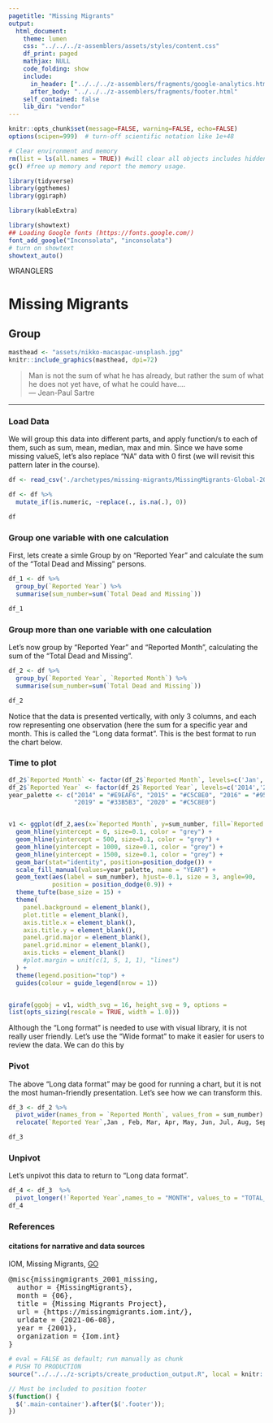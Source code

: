 ```yaml
---
pagetitle: "Missing Migrants"
output: 
  html_document:
    theme: lumen
    css: "../../../z-assemblers/assets/styles/content.css"
    df_print: paged
    mathjax: NULL
    code_folding: show
    include:
      in_header: ["../../../z-assemblers/fragments/google-analytics.html", "../../../z-assemblers/fragments/header.html"]
      after_body: "../../../z-assemblers/fragments/footer.html"
    self_contained: false
    lib_dir: "vendor"
---
```


```r

knitr::opts_chunk$set(message=FALSE, warning=FALSE, echo=FALSE)
options(scipen=999)  # turn-off scientific notation like 1e+48

# Clear environment and memory
rm(list = ls(all.names = TRUE)) #will clear all objects includes hidden objects.
gc() #free up memory and report the memory usage.

library(tidyverse)
library(ggthemes)
library(ggiraph)

library(kableExtra)

library(showtext)
## Loading Google fonts (https://fonts.google.com/)
font_add_google("Inconsolata", "inconsolata")
# turn on showtext
showtext_auto()


```

<div class="activity">
WRANGLERS  
</div>

# Missing Migrants
## Group

```r

masthead <- "assets/nikko-macaspac-unsplash.jpg"
knitr::include_graphics(masthead, dpi=72)

```

> Man is not the sum of what he has already, but rather the sum of what he does not yet have, of what he could have....\
--- Jean-Paul Sartre  

***

### Load Data

We will group this data into different parts, and apply function/s to each of them, such as sum, mean, median, max and min. Since we have some missing valueS, let's also replace "NA" data with 0 first (we will revisit this pattern later in the course).


```r

df <- read_csv('./archetypes/missing-migrants/MissingMigrants-Global-2020-10-18T06-37-33.csv')

df <- df %>% 
  mutate_if(is.numeric, ~replace(., is.na(.), 0))

df

```


### Group one variable with one calculation

First, lets create a simle Group by on "Reported Year" and calculate the sum of the "Total Dead and Missing" persons.

```r

df_1 <- df %>% 
  group_by(`Reported Year`) %>% 
  summarise(sum_number=sum(`Total Dead and Missing`))

df_1

```


### Group more than one variable with one calculation

Let's now group by "Reported Year" and "Reported Month", calculating the sum of the "Total Dead and Missing".


```r

df_2 <- df %>% 
  group_by(`Reported Year`, `Reported Month`) %>% 
  summarise(sum_number=sum(`Total Dead and Missing`))

df_2

```


Notice that the data is presented vertically, with only 3 columns, and each row representing one observation (here the sum for a specific year and month. This is called the "Long data format". This is the best format to run the chart below.


### Time to plot

```r

df_2$`Reported Month` <- factor(df_2$`Reported Month`, levels=c('Jan','Feb','Mar','Apr','May','Jun','Jul','Aug','Sep','Oct','Nov','Dec'))
df_2$`Reported Year` <- factor(df_2$`Reported Year`, levels=c('2014','2015','2016','2017','2018','2019','2020'))
year_palette <- c("2014" = "#E9EAF6", "2015" = "#C5C8E0", "2016" = "#959DCA", "2017" = "#4764A8", "2018" = "#6F7DB6",
                  "2019" = "#33B5B3", "2020" = "#C5C8E0")


v1 <- ggplot(df_2,aes(x=`Reported Month`, y=sum_number, fill=`Reported Year`)) +
  geom_hline(yintercept = 0, size=0.1, color = "grey") +
  geom_hline(yintercept = 500, size=0.1, color = "grey") +
  geom_hline(yintercept = 1000, size=0.1, color = "grey") +
  geom_hline(yintercept = 1500, size=0.1, color = "grey") +
  geom_bar(stat="identity", position=position_dodge()) +
  scale_fill_manual(values=year_palette, name = "YEAR") +
  geom_text(aes(label = sum_number), hjust=-0.1, size = 3, angle=90,
            position = position_dodge(0.9)) +
  theme_tufte(base_size = 15) +
  theme(
    panel.background = element_blank(),
    plot.title = element_blank(),
    axis.title.x = element_blank(),
    axis.title.y = element_blank(),
    panel.grid.major = element_blank(),
    panel.grid.minor = element_blank(),
    axis.ticks = element_blank()
    #plot.margin = unit(c(1, 5, 1, 1), "lines")
  ) + 
  theme(legend.position="top") + 
  guides(colour = guide_legend(nrow = 1))


girafe(ggobj = v1, width_svg = 16, height_svg = 9, options =
list(opts_sizing(rescale = TRUE, width = 1.0)))

```

Although the "Long format" is needed to use with visual library, it is not really user friendly. Let's use the "Wide format" to make it easier for users to review the data. We can do this by 

### Pivot

The above "Long data format" may be good for running a chart, but it is not the most human-friendly presentation. Let's see how we can transform this.


```r

df_3 <- df_2 %>% 
  pivot_wider(names_from = `Reported Month`, values_from = sum_number) %>% 
  relocate(`Reported Year`,Jan , Feb, Mar, Apr, May, Jun, Jul, Aug, Sep, Oct, Nov, Dec)

df_3

```


### Unpivot

Let's unpivot this data to return to "Long data format".


```r

df_4 <- df_3  %>%
  pivot_longer(!`Reported Year`,names_to = "MONTH", values_to = "TOTAL_DEAD")
df_4

```


### References
#### citations for narrative and data sources

IOM, Missing Migrants, [GO](https://missingmigrants.iom.int/){target="_blank"}

<pre>
@misc{missingmigrants_2001_missing,
  author = {MissingMigrants},
  month = {06},
  title = {Missing Migrants Project},
  url = {https://missingmigrants.iom.int/},
  urldate = {2021-06-08},
  year = {2001},
  organization = {Iom.int}
}
</pre>



```r

# eval = FALSE as default; run manually as chunk
# PUSH TO PRODUCTION
source("../../../z-scripts/create_production_output.R", local = knitr::knit_global())

```


```js

// Must be included to position footer
$(function() {
  $('.main-container').after($('.footer'));
})

```

